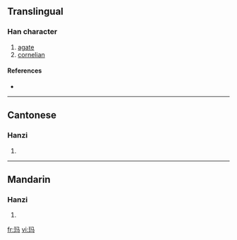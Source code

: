 {{also|瑪}}
==Translingual==

===Han character===
{{Han char|rn=96|rad=玉|as=03|sn=7|four=|canj=一土弓女一 (MGNVM)}}

# [[agate]]
# [[cornelian]]

====References====
* {{Han ref|kx=0727.251|hdz=21102.170|uh=739B|ud=29595}}

----

==Cantonese==

===Hanzi===
{{yue-hanzi|jyut=|y=ma5}}

# {{defn|Cantonese}}

----

==Mandarin==

===Hanzi===
{{cmn-hanzi|tra=瑪|pin=[[mǎ]] ([[ma3]]), [[mín]] ([[min2]])|wg=ma<sup>3</sup>, min<sup>2</sup>}}

# {{defn|Mandarin}}

[[fr:玛]]
[[vi:玛]]